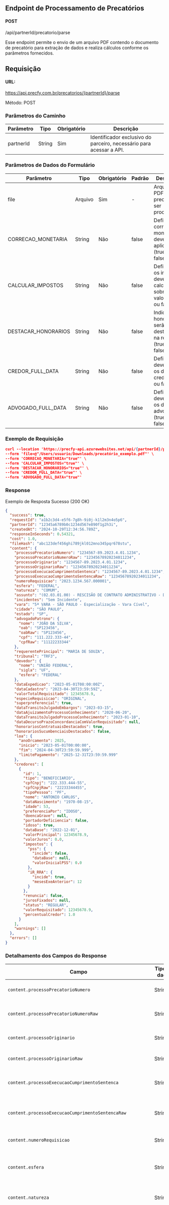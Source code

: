 ## Endpoint de Processamento de Precatórios

#### POST
/api/partnerId/precatorio/parse

Esse endpoint permite o envio de um arquivo PDF contendo o documento de precatório para extração de dados e realiza cálculos conforme os parâmetros fornecidos.

## Requisição

#### URL:
https://api.precfy.com.br/precatorios/{partnerId}/parse

Método: POST

### Parâmetros do Caminho

| Parâmetro | Tipo    | Obrigatório | Descrição |
| --------- | -------- | ----------- | --------- |
| partnerId	| String   | Sim         | Identificador exclusivo do parceiro, necessário para acessar a API. |

### Parâmetros de Dados do Formulário

| Parâmetro | Tipo    | Obrigatório | Padrão | Descrição |
| --------- | ------- | ----------- | ------ | --------- |
| file | Arquivo | Sim | - | Arquivo PDF do precatório a ser processado. |
| CORRECAO_MONETARIA | String | Não | false | Define se a correção monetária deve ser aplicada (true ou false). |
| CALCULAR_IMPOSTOS | String | Não | false | Define se os impostos devem ser calculados sobre o valor (true ou false). |
| DESTACAR_HONORARIOS | String | Não | false | Indica se os honorários serão destacados na resposta (true ou false). |
| CREDOR_FULL_DATA	 | String | Não | false | Define se deve buscar os dados do credor (true ou false). |
| ADVOGADO_FULL_DATA | String | Não | false | Define se deve buscar os dados do advogado (true ou false). |

### Exemplo de Requisição

```json
curl --location 'https://precfy-api.azurewebsites.net/api/{partnerId}/precatorio/parse' \
--form 'file=@"/Users/usuario/Downloads/precatório_exemplo.pdf"' \
--form 'CORRECAO_MONETARIA="true"' \
--form 'CALCULAR_IMPOSTOS="true"' \
--form 'DESTACAR_HONORARIOS="true"' \
--form 'CREDOR_FULL_DATA="true"' \
--form 'ADVOGADO_FULL_DATA="true"'
```

### Response

Exemplo de Resposta Sucesso (200 OK)

```json
{
  "success": true,
  "requestId": "a1b2c3d4-e5f6-7g8h-9i0j-k1l2m3n4o5p6",
  "partnerId": "12345a6789b0c1234d567e890f1g2h3i",
  "createdAt": "2024-10-29T12:34:56.789Z",
  "responseInSeconds": 0.54321,
  "cost": 1.0,
  "fileHash": "abc123def456ghi789jkl012mno345pqr678stu",
  "content": {
    "processoPrecatorioNumero": "1234567-89.2023.4.01.1234",
    "processoPrecatorioNumeroRaw": "12345678920234011234",
    "processoOriginario": "1234567-89.2023.4.01.1234",
    "processoOriginarioRaw": "12345678920234011234",
    "processoExecucaoCumprimentoSentenca": "1234567-89.2023.4.01.1234",
    "processoExecucaoCumprimentoSentencaRaw": "12345678920234011234",
    "numeroRequisicao": "2023.1234.567.000001",
    "esfera": "FEDERAL",
    "natureza": "COMUM",
    "assunto": "(02.03.01.00) - RESCISÃO DE CONTRATO ADMINISTRATIVO - DIREITO ADMINISTRATIVO",
    "incidentes": "Sem Incidente",
    "vara": "5ª VARA - SÃO PAULO - Especialização - Vara Cível",
    "cidade": "SÃO PAULO",
    "estado": "SP",
    "advogadoPatrono": {
      "nome": "JOÃO DA SILVA",
      "oab": "SP123456",
      "oabRaw": "SP123456",
      "cpf": "111.222.333-44",
      "cpfRaw": "11122233344"
    },
    "requerentePrincipal": "MARIA DE SOUZA",
    "tribunal": "TRF3",
    "devedor": {
      "nome": "UNIÃO FEDERAL",
      "sigla": "UF",
      "esfera": "FEDERAL"
    },
    "dataExpedicao": "2023-05-01T08:00:00Z",
    "dataCadastro": "2023-04-30T23:59:59Z",
    "valorTotalRequisitado": 12345678.9,
    "especieRequisicao": "ORIGINAL",
    "superpreferencial": true,
    "dataTransitoJulgadoEmbargos": "2023-03-15",
    "dataAjuizamentoProcessoConhecimento": "2020-06-20",
    "dataTransitoJulgadoProcessoConhecimento": "2023-01-10",
    "dataDecursoPrazoConcordanciaComValorRequisitado": null,
    "honorariosContratuaisDestacados": true,
    "honorariosSucumbenciaisDestacados": false,
    "loa": {
      "anoOrcamento": 2025,
      "inicio": "2023-05-01T00:00:00",
      "fim": "2024-04-30T23:59:59.999",
      "limitePagamento": "2025-12-31T23:59:59.999"
    },
    "credores": [
      {
        "id": 1,
        "tipo": "BENEFICIARIO",
        "cpfCnpj": "222.333.444-55",
        "cpfCnpjRaw": "22233344455",
        "tipoPessoa": "PF",
        "nome": "ANTONIO CARLOS",
        "dataNascimento": "1970-08-15",
        "idade": 53,
        "preferenciaPor": "IDOSO",
        "doencaGrave": null,
        "portadorDeficiencia": false,
        "idoso": true,
        "dataBase": "2022-12-01",
        "valorPrincipal": 12345678.9,
        "valorJuros": 0.0,
        "impostos": {
          "pss": {
            "incide": false,
            "dataBase": null,
            "valorInicialPSS": 0.0
          },
          "iR_RRA": {
            "incide": true,
            "mesesExeAnterior": 12
          }
        },
        "renuncia": false,
        "jurosFixados": null,
        "status": "REGULAR",
        "valorRequisitado": 12345678.9,
        "percentualCredor": 1.0
      }
    ],
    "warnings": []
  },
  "errors": []
}
```

### Detalhamento dos Campos do Response

| Campo                                      | Tipo de dado.              | Descrição                                                 |
|--------------------------------------------|----------------------------|-----------------------------------------------------------|
| `content.processoPrecatorioNumero`                 | String                     | Número do processo do precatório no formato padronizado.  |
| `content.processoPrecatorioNumeroRaw`              | String                     | Número do processo do precatório sem formatação, contendo apenas dígitos.  |
| `content.processoOriginario`                       | String                     | Número do processo originário do caso, formatado.  |
| `content.processoOriginarioRaw`                    | String                     | Número do processo originário sem formatação.   |
| `content.processoExecucaoCumprimentoSentenca`      | String                     | Número do processo de execução ou cumprimento de sentença, formatado.    |
| `content.processoExecucaoCumprimentoSentencaRaw`   | String                     | Número do processo de execução ou cumprimento de sentença sem formatação.    |
| `content.numeroRequisicao`                         | String                     | Número da requisição do precatório no tribunal.   |
| `content.esfera`                                   | String                     | Esfera judicial em que o processo se encontra, como "FEDERAL", "ESTADUAL" ou "MUNICIPAL".  |
| `content.natureza`                                  | String                     | Natureza do processo, como "COMUM", "ALIMENTAR" ou "COMUM_TRIBUTARIO".  |
| `content.assunto`                                  | String                     | Assunto principal do caso, que pode incluir uma breve descrição, como por exemplo "DESAPROPRIAÇÃO POR INTERESSE SOCIAL PARA REFORMA AGRÁRIA"; "040104 - Aposentadoria Especial (Art. 57/8)". |
| `content.incidentes`                               | String                     | Detalhes sobre incidentes processuais, se houver, ou "Sem Incidente" se não aplicável.  |
| `content.vara`                                     | String                     | Vara judicial responsável pelo caso, incluindo especialização, se aplicável.  |
| `content.cidade`                                   | String                     | Cidade em que o processo foi registrado ou está sendo julgado.   |
| `content.estado`                                   | String                     | Estado da federação onde o processo está sendo conduzido. |
| `content.advogadoPatrono.nome`                     | String                     | Nome do advogado principal que representa o caso.         |
| `content.advogadoPatrono.oab`                      | String                     | OAB do advogado principal que representa o caso.          |
| `content.advogadoPatrono.oabRaw`                   | String                     | OAB sem formatação do advogado principal que representa o caso.  |
| `content.advogadoPatrono.cpf`                      | String                     | CPF do advogado principal que representa o caso.       |
| `content.advogadoPatrono.cpfRaw`                   | String                     | CPF sem formatação do advogado principal que representa o caso.       |
| `content.requerentePrincipal`                      | String                     | Nome do requerente principal do processo.   |
| `content.tribunal`                                 | String                     | Tribunal responsável pelo julgamento ou homologação do precatório, como "TRF1", "TRF2", "TRF3", "TRF4", "TRF5", "TRF6", "TJSP".  |
| `content.devedor.nome`                             | String                     | Nome do devedor do processo.   |
| `content.devedor.sigla`                            | String                     | Sigla do devedor do processo.   |
| `content.devedor.esfera`                           | String                     | Esfera judicial do devedor do processo (ex: "FEDERAL").   |
| `content.dataExpedicao`                            | Data (String)              | Data e hora de expedição do precatório no formato ISO 8601. |
| `content.dataCadastro`                             | Data (String)              | Data e hora de cadastro do precatório no sistema, em formato ISO 8601. |
| `content.valorTotalRequisitado`                    | Número (Float)             | Valor total requisitado no precatório.  |
| `content.especieRequisicao`                        | String                     | Espécie de requisição, como "ORIGINAL" ou "SUPLEMENTAR". |
| `content.superpreferencial`                        | Boolean                    | Indica se o precatório é superpreferencial (`true`) ou não (`false`).    |
| `content.dataTransitoJulgadoEmbargos`              | Data (String)              | Data em que o trânsito em julgado dos embargos ocorreu, se aplicável, no formato ISO 8601.|
| `content.dataAjuizamentoProcessoConhecimento`      | Data (String)              | Data de ajuizamento do processo de conhecimento.          |
| `content.dataTransitoJulgadoProcessoConhecimento`  | Data (String)              | Data de trânsito em julgado do processo de conhecimento.  |
| `content.dataDecursoPrazoConcordanciaComValorRequisitado`   | Data (String)              | Data limite para concordância com o valor requisitado, se aplicável.    |
| `content.honorariosContratuaisDestacados`          | Boolean                    | Indica se os honorários contratuais são destacados (`true`) ou não (`false`).    |
| `content.honorariosSucumbenciaisDestacados`        | Boolean                    | Indica se os honorários sucumbenciais são destacados (`true`) ou não (`false`).  |
| `content.loa.anoOrcamento`                         | String                     | Ano de orçamento do processo.   |
| `content.loa.inicio`                               | Data (String)              | Data de início do orçamento.    |
| `content.loa.fim`                                  | Data (String)              | Data de fim do orçamento.       |
| `content.loa.limitePagamento`                      | Data (String)              | Datas de limite de pagamento.   |
| `content.credores.id`                              | String                     | ID do Credor do processo.       |
| `content.credores.tipo`                            | String                     | Tipo do Credor do processo (ex: "BENEFICIARIO", "HONORÁRIOS"). |
| `content.credores.cpfCnpj`                         | String                     | CPF/CNPJ formatado do Credor do processo.  |
| `content.credores.cpfCnpjRaw`                      | String                     | CPF/CNPJ sem formatação do Credor do processo.   |
| `content.credores.tipoPessoa`                      | String                     | Tipo de pessoa do processo (ex: PF/PJ). |
| `content.credores.nome`                            | String                     | Nome do Credor do processo. |
| `content.credores.dataNascimento`                  | Data (String)              | Data de nascimento do Credor do processo (se aplicável).  |
| `content.credores.idade`                           | String                     | Idade do Credor do processo.  |
| `content.credores.preferenciaPor`                  | String                     | Preferência do Credor (ex: "IDOSO", "DOENÇA").  |
| `content.credores.doencaGrave`                     | Boolean                    | Se o Credor é portador de Doença Grave.  |
| `content.credores.portadorDeficiencia`             | Boolean                    | Se o Credor é portador de Deficiência. |
| `content.credores.idoso`                           | Boolean                    | Se o Credor é Idoso. |
| `content.credores.dataBase`                        | Data (String)              | Data base do processo.  |
| `content.credores.valorPrincipal`                  | Número (Float)             | Valor principal do Processo sem os juros.  |
| `content.credores.valorJuros`                      | Número (Float)             | Valor de juros do Processo.  |
| `content.credores.impostos.pss.incide`              | Array de objetos           | Se incide cobrança de PSS.   |
| `content.credores.impostos.pss.dataBase`            | Data (String)              | Data base do PSS.  |
| `content.credores.impostos.pss.valorInicialPSS`     | Número (Float)             | Valor inicial do PSS.  |
| `content.credores.impostos.iR_RRA.incide`           | Boolean                    | Se incide cobrança de RRA.  |
| `content.credores.impostos.iR_RRA.mesesExeAnterior` | String                     | Quantidade de meses do RRA.  |
| `content.warnings`                                 | String                     | Lista de avisos sobre o processo ou a extração, se aplicável.  |
| `content.errors`                                   | String                     | Lista de erros ocorridos na extração dos dados, se aplicável.  |


### Códigos de Status HTTP

| Código | Significado           | Descrição |
| ------ | --------------------- | --------- |
| 200    | OK                    | Requisição processada com sucesso. |
| 400    | Bad Request           | Parâmetros ausentes ou inválidos. |
| 401    | Unauthorized          | partnerId inválido ou sem permissões para acessar o recurso. |
| 500    | Internal Server Error | Erro interno ao processar o arquivo PDF. |